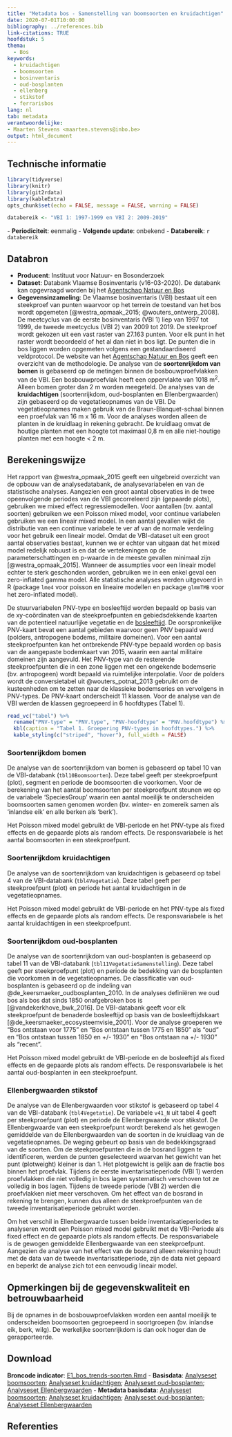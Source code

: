 ```yaml
---
title: "Metadata bos - Samenstelling van boomsoorten en kruidachtigen"
date: 2020-07-01T10:00:00
bibliography: ../references.bib
link-citations: TRUE
hoofdstuk: 5
thema:
  - Bos
keywords:
  - kruidachtigen
  - boomsoorten
  - bosinventaris
  - oud-bosplanten
  - ellenberg
  - stikstof
  - ferrarisbos
lang: nl
tab: metadata
verantwoordelijke:
- Maarten Stevens <maarten.stevens@inbo.be>
output: html_document
---
```

## Technische informatie

```r
library(tidyverse)
library(knitr)
library(git2rdata)
library(kableExtra)
opts_chunk$set(echo = FALSE, message = FALSE, warning = FALSE)
```

```r
databereik <- "VBI 1: 1997-1999 en VBI 2: 2009-2019"
```
\- **Periodiciteit**: eenmalig
\- **Volgende update**: onbekend
\- **Databereik**: `r databereik`

## Databron

- **Producent**: Instituut voor Natuur- en Bosonderzoek
- **Dataset**: Databank Vlaamse Bosinventaris (v16-03-2020). De databank kan opgevraagd worden bij het [Agentschap Natuur en Bos](https://www.natuurenbos.be/beleid-wetgeving/natuurbeheer/bosinventaris/contact)
- **Gegevensinzameling**: De Vlaamse bosinventaris (VBI) bestaat uit een steekproef van punten waarvoor op het terrein de toestand van het bos wordt opgemeten [@westra_opmaak_2015; @wouters_ontwerp_2008].
De meetcyclus van de eerste bosinventaris (VBI 1) liep van 1997 tot 1999, de tweede meetcyclus (VBI 2) van 2009 tot 2019.
De steekproef wordt gekozen uit een vast raster van 27.163 punten. 
Voor elk punt in het raster wordt beoordeeld of het al dan niet in bos ligt.
De punten die in bos liggen worden opgemeten volgens een gestandaardiseerd veldprotocol.
De website van het [Agentschap Natuur en Bos](https://www.natuurenbos.be/beleid-wetgeving/natuurbeheer/bosinventaris/hoe-gebeuren-de-metingen) geeft een overzicht van de methodologie.
De analyse van de **soortenrijkdom van bomen** is gebaseerd op de metingen binnen de bosbouwproefvlakken van de VBI.
Een bosbouwproefvlak heeft een oppervlakte van 1018 m^2^.
Alleen bomen groter dan 2 m worden meegeteld.
De analyses van de **kruidachtigen** (soortenrijkdom, oud-bosplanten en Ellenbergwaarden) zijn gebaseerd op de vegetatieopnames van de VBI.
De vegetatieopnames maken gebruik van de Braun-Blanquet-schaal binnen een proefvlak van 16 m x 16 m.
Voor de analyses worden alleen de planten in de kruidlaag in rekening gebracht.
De kruidlaag omvat de houtige planten met een hoogte tot maximaal 0,8 m en alle niet-houtige planten met een hoogte < 2 m.

## Berekeningswijze

Het rapport van @westra_opmaak_2015 geeft een uitgebreid overzicht van de opbouw van de  analysedatabank, de analysevariabelen en van de statistische analyses. 
Aangezien een groot aantal observaties in de twee opeenvolgende periodes van de VBI gecorreleerd zijn (gepaarde plots), gebruiken we mixed effect regressiemodellen.
Voor aantallen (bv. aantal soorten) gebruiken we een Poisson mixed model, voor continue variabelen gebruiken we een lineair mixed model. 
In een aantal gevallen wijkt de distributie van een continue variabele te ver af van de normale verdeling voor het gebruik een lineair model. 
Omdat de VBI-dataset uit een groot aantal observaties bestaat, kunnen we er echter van uitgaan dat het mixed model redelijk robuust is en dat de vertekeningen op de parameterschattingen en p-waarde in de meeste gevallen minimaal zijn [@westra_opmaak_2015]. 
Wanneer de assumpties voor een lineair model echter te sterk geschonden worden, gebruiken we in een enkel geval een zero-inflated gamma model. 
Alle statistische analyses werden uitgevoerd in R (package `lme4` voor poisson en lineaire modellen en package `glmmTMB` voor het zero-inflated model). 

De stuurvariabelen PNV-type en bosleeftijd worden bepaald op basis van de xy-coördinaten van de steekproefpunten en  gebiedsdekkende kaarten van de potentieel natuurlijke vegetatie en de [bosleeftijd](https://www.geopunt.be/catalogus/datasetfolder/12147542-5C1F-46C3-9AFD-6561268C7F1B).
De oorspronkelijke PNV-kaart bevat een aantal gebieden waarvoor geen PNV bepaald werd (polders, antropogene bodems, militaire domeinen).
Voor een aantal steekproefpunten kan het ontbrekende PNV-type bepaald worden op basis van de aangepaste bodemkaart van 2015, waarin een aantal militaire domeinen zijn aangevuld. 
Het PNV-type van de resterende steekproefpunten die in een zone liggen met een ongekende bodemserie (bv. antropogeen) wordt bepaald via ruimtelijke interpolatie.
Voor de polders wordt de conversietabel uit @wouters_potnat_2013 gebruikt om de kusteenheden om te zetten naar de klassieke bodemseries en vervolgens in PNV-types.
De PNV-kaart onderscheidt 11 klassen. 
Voor de analyse van de VBI werden de klassen gegroepeerd in 6 hoofdtypes (Tabel 1).

```r
read_vc("tabel") %>%
  rename("PNV-type" = "PNV.type", "PNV-hoofdtype" = "PNV.hoofdtype") %>%
  kbl(caption = "Tabel 1. Groepering PNV-types in hoofdtypes.") %>%
  kable_styling(c("striped", "hover"), full_width = FALSE)
```

### Soortenrijkdom bomen

De analyse van de soortenrijkdom van bomen is gebaseerd op tabel 10 van de VBI-databank (`tbl10Boomsoorten`).
Deze tabel geeft per steekproefpunt (plot), segment en periode de boomsoorten die voorkomen. 
Voor de berekening van het aantal boomsoorten per steekproefpunt steunen we op de variabele ‘SpeciesGroup’ waarin een aantal moeilijk te onderscheiden boomsoorten samen genomen worden (bv. winter- en zomereik samen als ‘inlandse eik’ en alle berken als ‘berk’).

Het Poisson mixed model gebruikt de VBI-periode en het PNV-type als fixed effects en de gepaarde plots als random effects.
De responsvariabele is het aantal boomsoorten in een steekproefpunt.

### Soortenrijkdom kruidachtigen

De analyse van de soortenrijkdom van kruidachtigen is gebaseerd op tabel 4 van de VBI-databank (`tbl4Vegetatie`).
Deze tabel geeft per steekproefpunt (plot) en periode het aantal kruidachtigen in de vegetatieopnames.

Het Poisson mixed model gebruikt de VBI-periode en het PNV-type als fixed effects en de gepaarde plots als random effects.
De responsvariabele is het aantal kruidachtigen in een steekproefpunt.

### Soortenrijkdom oud-bosplanten

De analyse van de soortenrijkdom van oud-bosplanten is gebaseerd op tabel 11 van de VBI-databank (`tbl11VegetatieSamenstelling`).
Deze tabel geeft per steekproefpunt (plot) en periode de bedekking van de bosplanten die voorkomen in de vegetatieopnames.
De classificatie van oud-bosplanten is gebaseerd op de indeling van @de_keersmaeker_oudbosplanten_2010.
In de analyses definiëren we oud bos als bos dat sinds 1850 onafgebroken bos is [@vandekerkhove_bwk_2016].
De VBI-databank geeft voor elk steekproefpunt de benaderde bosleeftijd op basis van de bosleeftijdskaart [@de_keersmaeker_ecosysteemvisie_2001]. 
Voor de analyse groeperen we "Bos ontstaan voor 1775" en "Bos ontstaan tussen 1775 en 1850" als "oud" en "Bos ontstaan tussen 1850 en +/- 1930" en "Bos ontstaan na +/- 1930" als "recent".

Het Poisson mixed model gebruikt de VBI-periode en de bosleeftijd als fixed effects en de gepaarde plots als random effects. 
De responsvariabele is het aantal oud-bosplanten in een steekproefpunt.

### Ellenbergwaarden stikstof

De analyse van de Ellenbergwaarden voor stikstof is gebaseerd op tabel 4 van de VBI-databank (`tbl4Vegetatie`).
De variabele `v41_N` uit tabel 4 geeft per steekproefpunt (plot) en periode de Ellenbergwaarde voor stikstof. 
De Ellenbergwaarde van een steekproefpunt wordt berekend als het gewogen gemiddelde van de Ellenbergwaarden van de soorten in de kruidlaag van de vegetatieopnames.
De weging gebeurt op basis van de bedekkingsgraad van de soorten. 
Om de steekproefpunten die in de bosrand liggen te identificeren, werden de punten geselecteerd waarvan het gewicht van het punt (plotweight) kleiner is dan 1.
Het plotgewicht is gelijk aan de fractie bos binnen het proefvlak. 
Tijdens de eerste inventarisatieperiode (VBI 1) werden proefvlakken die niet volledig in bos lagen systematisch verschoven tot ze volledig in bos lagen.
Tijdens de tweede periode (VBI 2) werden die proefvlakken niet meer verschoven.
Om het effect van de bosrand in rekening te brengen, kunnen dus alleen de steekproefpunten van de tweede inventarisatieperiode gebruikt worden.

Om het verschil in Ellenbergwaarde tussen beide inventarisatieperiodes te analyseren wordt een Poisson mixed model gebruikt met de VBI-Periode als fixed effect en de gepaarde plots als random effects.
De responsvariabele is de gewogen gemiddelde Ellenbergwaarde van een steekproefpunt.
Aangezien de analyse van het effect van de bosrand alleen rekening houdt met de data van de tweede inventarisatieperiode, zijn de data niet gepaard en beperkt de analyse zich tot een eenvoudig lineair model. 

## Opmerkingen bij de gegevenskwaliteit en betrouwbaarheid

Bij de opnames in de bosbouwproefvlakken worden een aantal moeilijk te onderscheiden boomsoorten gegroepeerd in soortgroepen (bv. inlandse eik, berk, wilg).
De werkelijke soortenrijkdom is dan ook hoger dan de gerapporteerde.

## Download

**Broncode indicator**: [E1_bos_trends-soorten.Rmd](../e1_bos_trends_soorten/E1_bos_trends-soorten.Rmd)
- **Basisdata**: [Analyseset boomsoorten](bomen_rijkdom.tsv); [Analyseset kruidachtigen](../e1_bos_trends_soorten/kruidachtigen_rijkdom.tsv); [Analyseset oud-bosplanten](../e1_bos_trends_soorten/oudbossoorten.tsv); [Analyseset Ellenbergwaarden](../e1_bos_trends_soorten/ellenberg.tsv) 
- **Metadata basisdata**: [Analyseset boomsoorten](../e1_bos_trends_soorten/bomen_rijkdom.yml); [Analyseset kruidachtigen](../e1_bos_trends_soorten/kruidachtigen_rijkdom.yml); [Analyseset oud-bosplanten](../e1_bos_trends_soorten/oudbossoorten.yml); [Analyseset Ellenbergwaarden](../e1_bos_trends_soorten/ellenberg.yml)

## Referenties
